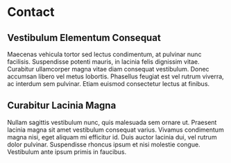# Contact

## Vestibulum Elementum Consequat

Maecenas vehicula tortor sed lectus condimentum, at pulvinar nunc facilisis. Suspendisse potenti mauris, in lacinia felis dignissim vitae. Curabitur ullamcorper magna vitae diam consequat vestibulum. Donec accumsan libero vel metus lobortis. Phasellus feugiat est vel rutrum viverra, ac interdum sem pulvinar. Etiam euismod consectetur lectus at finibus.

## Curabitur Lacinia Magna

Nullam sagittis vestibulum nunc, quis malesuada sem ornare ut. Praesent lacinia magna sit amet vestibulum consequat varius. Vivamus condimentum magna nisi, eget aliquam mi efficitur id. Duis auctor lacinia dui, vel rutrum dolor pulvinar. Suspendisse rhoncus ipsum et nisi molestie congue. Vestibulum ante ipsum primis in faucibus.
